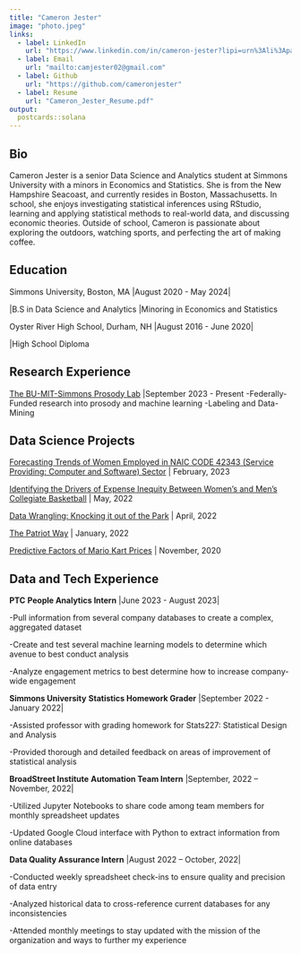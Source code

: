 ```yaml
---
title: "Cameron Jester"
image: "photo.jpeg"
links:
  - label: LinkedIn
    url: "https://www.linkedin.com/in/cameron-jester?lipi=urn%3Ali%3Apage%3Ad_flagship3_profile_view_base_contact_details%3BIX8Si7jTSeaiq1NORGY5Xg%3D%3D"
  - label: Email
    url: "mailto:camjester02@gmail.com"
  - label: Github
    url: "https://github.com/cameronjester"
  - label: Resume
    url: "Cameron_Jester_Resume.pdf"
output:
  postcards::solana
---
```

 
## Bio

Cameron Jester is a senior Data Science and Analytics student at Simmons University with a minors in Economics and Statistics. She is from the New Hampshire Seacoast, and currently resides in Boston, Massachusetts. In school, she enjoys investigating statistical inferences using RStudio, learning and applying statistical methods to real-world data, and discussing economic theories. Outside of school, Cameron is passionate about exploring the outdoors, watching sports, and perfecting the art of making coffee. 


## Education

Simmons University, Boston, MA
|August 2020 - May 2024|

|B.S in Data Science and Analytics
|Minoring in Economics and Statistics


Oyster River High School, Durham, NH 
|August 2016 - June 2020|

|High School Diploma

## Research Experience 

[The BU-MIT-Simmons Prosody Lab](https://blogs.bu.edu/prosodylab/publications/) |September 2023 - Present
-Federally-Funded research into prosody and machine learning 
-Labeling and Data-Mining

## Data Science Projects

[Forecasting Trends of Women Employed in NAIC CODE 42343 (Service Providing: Computer and Software) Sector](female_trends.html) | February, 2023

[Identifying the Drivers of Expense Inequity Between Women's and Men's Collegiate Basketball](FinalProj4.html) | May, 2022

[Data Wrangling: Knocking it out of the Park](Project2.html) | April, 2022

[The Patriot Way](The Patriot Way.html) | January, 2022

[Predictive Factors of Mario Kart Prices](Mario Kart.html) | November, 2020


## Data and Tech Experience


**PTC** 
**People Analytics Intern** |June 2023 - August 2023|

-Pull information from several company databases to create a complex, aggregated dataset 

-Create and test several machine learning models to determine which avenue to best conduct analysis

-Analyze engagement metrics to best determine how to increase company-wide engagement

**Simmons University**
**Statistics Homework Grader** |September 2022 - January 2022|

-Assisted professor with grading homework for Stats227: Statistical Design and Analysis

-Provided thorough and detailed feedback on areas of improvement of statistical analysis 


**BroadStreet Institute**
**Automation Team Intern** |September, 2022 – November, 2022|

-Utilized Jupyter Notebooks to share code among team members for monthly spreadsheet updates

-Updated Google Cloud interface with Python to extract information from online databases

**Data Quality Assurance Intern**	|August 2022 – October, 2022|

-Conducted weekly spreadsheet check-ins to ensure quality and precision of data entry 

-Analyzed historical data to cross-reference current databases for any inconsistencies 

-Attended monthly meetings to stay updated with the mission of the organization and ways to further my experience
       

